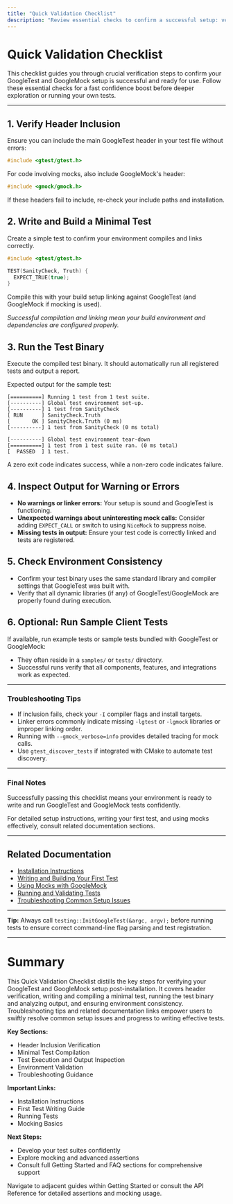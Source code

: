 ```yaml
---
title: "Quick Validation Checklist"
description: "Review essential checks to confirm a successful setup: verifying headers, running a demo test, inspecting output, and ensuring environment consistency. This page distills the key steps for a fast confidence boost before deeper usage."
---
```


# Quick Validation Checklist

This checklist guides you through crucial verification steps to confirm your GoogleTest and GoogleMock setup is successful and ready for use. Follow these essential checks for a fast confidence boost before deeper exploration or running your own tests.

---

## 1. Verify Header Inclusion

Ensure you can include the main GoogleTest header in your test file without errors:

```cpp
#include <gtest/gtest.h>
```

For code involving mocks, also include GoogleMock's header:

```cpp
#include <gmock/gmock.h>
```

If these headers fail to include, re-check your include paths and installation.

## 2. Write and Build a Minimal Test

Create a simple test to confirm your environment compiles and links correctly.

```cpp
#include <gtest/gtest.h>

TEST(SanityCheck, Truth) {
  EXPECT_TRUE(true);
}
```

Compile this with your build setup linking against GoogleTest (and GoogleMock if mocking is used).

*Successful compilation and linking mean your build environment and dependencies are configured properly.*

## 3. Run the Test Binary

Execute the compiled test binary. It should automatically run all registered tests and output a report.

Expected output for the sample test:

```
[==========] Running 1 test from 1 test suite.
[----------] Global test environment set-up.
[----------] 1 test from SanityCheck
[ RUN      ] SanityCheck.Truth
[       OK ] SanityCheck.Truth (0 ms)
[----------] 1 test from SanityCheck (0 ms total)

[----------] Global test environment tear-down
[==========] 1 test from 1 test suite ran. (0 ms total)
[  PASSED  ] 1 test.
```

A zero exit code indicates success, while a non-zero code indicates failure.

## 4. Inspect Output for Warning or Errors

- **No warnings or linker errors:** Your setup is sound and GoogleTest is functioning.
- **Unexpected warnings about uninteresting mock calls:** Consider adding `EXPECT_CALL` or switch to using `NiceMock` to suppress noise.
- **Missing tests in output:** Ensure your test code is correctly linked and tests are registered.

## 5. Check Environment Consistency

- Confirm your test binary uses the same standard library and compiler settings that GoogleTest was built with.
- Verify that all dynamic libraries (if any) of GoogleTest/GoogleMock are properly found during execution.

## 6. Optional: Run Sample Client Tests

If available, run example tests or sample tests bundled with GoogleTest or GoogleMock:

- They often reside in a `samples/` or `tests/` directory.
- Successful runs verify that all components, features, and integrations work as expected.

---

### Troubleshooting Tips

- If inclusion fails, check your `-I` compiler flags and install targets.
- Linker errors commonly indicate missing `-lgtest` or `-lgmock` libraries or improper linking order.
- Running with `--gmock_verbose=info` provides detailed tracing for mock calls.
- Use `gtest_discover_tests` if integrated with CMake to automate test discovery.

---

### Final Notes

Successfully passing this checklist means your environment is ready to write and run GoogleTest and GoogleMock tests confidently.

For detailed setup instructions, writing your first test, and using mocks effectively, consult related documentation sections.

---

## Related Documentation

- [Installation Instructions](https://github.com/google/googletest/blob/main/docs/getting-started/setup-basics/installation-instructions.md) 
- [Writing and Building Your First Test](https://github.com/google/googletest/blob/main/docs/getting-started/first-test-run/writing-first-test.md)
- [Using Mocks with GoogleMock](https://github.com/google/googletest/blob/main/docs/gmock_for_dummies.md)
- [Running and Validating Tests](https://github.com/google/googletest/blob/main/docs/getting-started/first-test-run/running-tests.md)
- [Troubleshooting Common Setup Issues](https://github.com/google/googletest/blob/main/docs/getting-started/first-test-run/troubleshooting-setup.md)

---

**Tip:** Always call `testing::InitGoogleTest(&argc, argv);` before running tests to ensure correct command-line flag parsing and test registration.


---

# Summary

This Quick Validation Checklist distills the key steps for verifying your GoogleTest and GoogleMock setup post-installation. It covers header verification, writing and compiling a minimal test, running the test binary and analyzing output, and ensuring environment consistency. Troubleshooting tips and related documentation links empower users to swiftly resolve common setup issues and progress to writing effective tests.

**Key Sections:**
- Header Inclusion Verification
- Minimal Test Compilation
- Test Execution and Output Inspection
- Environment Validation
- Troubleshooting Guidance

**Important Links:**
- Installation Instructions
- First Test Writing Guide
- Running Tests
- Mocking Basics

**Next Steps:**
- Develop your test suites confidently
- Explore mocking and advanced assertions
- Consult full Getting Started and FAQ sections for comprehensive support

Navigate to adjacent guides within Getting Started or consult the API Reference for detailed assertions and mocking usage.